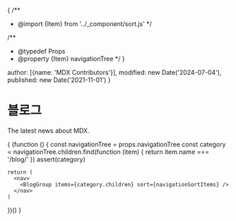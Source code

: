 {
  /**
   * @import {Item} from '../_component/sort.js'
   */

  /**
   * @typedef Props
   * @property {Item} navigationTree
   */
}


  author: [{name: 'MDX Contributors'}],
  modified: new Date('2024-07-04'),
  published: new Date('2021-11-01')
}

# 블로그

The latest news about MDX.

{
  (function () {
    const navigationTree = props.navigationTree
    const category = navigationTree.children.find(function (item) {
      return item.name === '/blog/'
    })
    assert(category)

    return (
      <nav>
        <BlogGroup items={category.children} sort={navigationSortItems} />
      </nav>
    )
  })()
}
